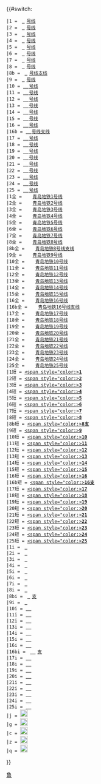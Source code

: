 {{#switch: {{lc: {{{1}}} }}
 |1 = [[青岛地铁1号线|<span style="background:{{青岛地铁标志色|1}}; font-family: Helvetica; padding: 0 5px; color:white;">'''1'''</span>号线]]
 |2 = [[青岛地铁2号线|<span style="background:{{青岛地铁标志色|2}}; font-family: Helvetica; padding: 0 5px; color:white;">'''2'''</span>号线]]
 |3 = [[青岛地铁3号线|<span style="background:{{青岛地铁标志色|3}}; font-family: Helvetica; padding: 0 5px; color:white;">'''3'''</span>号线]]
 |4 = [[青岛地铁4号线|<span style="background:{{青岛地铁标志色|4}}; font-family: Helvetica; padding: 0 5px; color:white;">'''4'''</span>号线]]
 |5 = [[青岛地铁5号线|<span style="background:{{青岛地铁标志色|5}}; font-family: Helvetica; padding: 0 5px; color:white;">'''5'''</span>号线]]
 |6 = [[青岛地铁6号线|<span style="background:{{青岛地铁标志色|6}}; font-family: Helvetica; padding: 0 5px; color:white;">'''6'''</span>号线]]
 |7 = [[青岛地铁7号线|<span style="background:{{青岛地铁标志色|7}}; font-family: Helvetica; padding: 0 5px; color:white;">'''7'''</span>号线]]
 |8 = [[青岛地铁8号线|<span style="background:{{青岛地铁标志色|8}}; font-family: Helvetica; padding: 0 5px; color:white;">'''8'''</span>号线]]
 |8b = [[青岛地铁8号线|<span style="background:{{青岛地铁标志色|8}}; font-family: Helvetica; padding: 0 5px; color:white;">'''8'''</span>号线支线]]
 |9 = [[青岛地铁9号线|<span style="background:{{青岛地铁标志色|9}}; font-family: Helvetica; padding: 0 5px; color:white;">'''9'''</span>号线]]
 |10 = [[青岛地铁10号线|<span style="background:{{青岛地铁标志色|10}}; font-family: Helvetica; padding: 0 1px; color:white;">'''10'''</span>号线]]
 |11 = [[青岛地铁11号线|<span style="background:{{青岛地铁标志色|11}}; font-family: Helvetica; padding: 0 1px; color:white;">'''11'''</span>号线]]
 |12 = [[青岛地铁12号线|<span style="background:{{青岛地铁标志色|12}}; font-family: Helvetica; padding: 0 1px; color:white;">'''12'''</span>号线]]
 |13 = [[青岛地铁13号线|<span style="background:{{青岛地铁标志色|13}}; font-family: Helvetica; padding: 0 1px; color:white;">'''13'''</span>号线]]
 |14 = [[青岛地铁14号线|<span style="background:{{青岛地铁标志色|14}}; font-family: Helvetica; padding: 0 1px; color:white;">'''14'''</span>号线]]
 |15 = [[青岛地铁15号线|<span style="background:{{青岛地铁标志色|15}}; font-family: Helvetica; padding: 0 1px; color:white;">'''15'''</span>号线]]
 |16 = [[青岛地铁16号线|<span style="background:{{青岛地铁标志色|16}}; font-family: Helvetica; padding: 0 1px; color:white;">'''16'''</span>号线]]
 |16b = [[青岛地铁16号线|<span style="background:{{青岛地铁标志色|16}}; font-family: Helvetica; padding: 0 1px; color:white;">'''16'''</span>号线支线]]
 |17 = [[青岛地铁17号线|<span style="background:{{青岛地铁标志色|17}}; font-family: Helvetica; padding: 0 1px; color:white;">'''17'''</span>号线]]
 |18 = [[青岛地铁18号线|<span style="background:{{青岛地铁标志色|18}}; font-family: Helvetica; padding: 0 1px; color:white;">'''18'''</span>号线]]
 |19 = [[青岛地铁19号线|<span style="background:{{青岛地铁标志色|19}}; font-family: Helvetica; padding: 0 1px; color:white;">'''19'''</span>号线]]
 |20 = [[青岛地铁20号线|<span style="background:{{青岛地铁标志色|20}}; font-family: Helvetica; padding: 0 1px; color:white;">'''20'''</span>号线]]
 |21 = [[青岛地铁21号线|<span style="background:{{青岛地铁标志色|21}}; font-family: Helvetica; padding: 0 1px; color:white;">'''21'''</span>号线]]
 |22 = [[青岛地铁22号线|<span style="background:{{青岛地铁标志色|22}}; font-family: Helvetica; padding: 0 1px; color:white;">'''22'''</span>号线]]
 |23 = [[青岛地铁23号线|<span style="background:{{青岛地铁标志色|23}}; font-family: Helvetica; padding: 0 1px; color:white;">'''23'''</span>号线]]
 |24 = [[青岛地铁24号线|<span style="background:{{青岛地铁标志色|24}}; font-family: Helvetica; padding: 0 1px; color:white;">'''24'''</span>号线]]
 |25 = [[青岛地铁25号线|<span style="background:{{青岛地铁标志色|25}}; font-family: Helvetica; padding: 0 1px; color:white;">'''25'''</span>号线]]
 |1全 = <span style="background-color:{{青岛地铁颜色|1}};height:1em;width:1em;display:inline-block"></span>&nbsp;[[青岛地铁1号线]]
 |2全 = <span style="background-color:{{青岛地铁颜色|2}};height:1em;width:1em;display:inline-block"></span>&nbsp;[[青岛地铁2号线]]
 |3全 = <span style="background-color:{{青岛地铁颜色|3}};height:1em;width:1em;display:inline-block"></span>&nbsp;[[青岛地铁3号线]]
 |4全 = <span style="background-color:{{青岛地铁颜色|4}};height:1em;width:1em;display:inline-block"></span>&nbsp;[[青岛地铁4号线]]
 |5全 = <span style="background-color:{{青岛地铁颜色|5}};height:1em;width:1em;display:inline-block"></span>&nbsp;[[青岛地铁5号线]]
 |6全 = <span style="background-color:{{青岛地铁颜色|6}};height:1em;width:1em;display:inline-block"></span>&nbsp;[[青岛地铁6号线]]
 |7全 = <span style="background-color:{{青岛地铁颜色|7}};height:1em;width:1em;display:inline-block"></span>&nbsp;[[青岛地铁7号线]]
 |8全 = <span style="background-color:{{青岛地铁颜色|8}};height:1em;width:1em;display:inline-block"></span>&nbsp;[[青岛地铁8号线]]
 |8b全 = <span style="background-color:{{青岛地铁颜色|8}};height:1em;width:1em;display:inline-block"></span>&nbsp;[[青岛地铁8号线支线]]
 |9全 = <span style="background-color:{{青岛地铁颜色|9}};height:1em;width:1em;display:inline-block"></span>&nbsp;[[青岛地铁9号线]]
 |10全 = <span style="background-color:{{青岛地铁颜色|10}};height:1em;width:1em;display:inline-block"></span>&nbsp;[[青岛地铁10号线]]
 |11全 = <span style="background-color:{{青岛地铁颜色|11}};height:1em;width:1em;display:inline-block"></span>&nbsp;[[青岛地铁11号线]]
 |12全 = <span style="background-color:{{青岛地铁颜色|12}};height:1em;width:1em;display:inline-block"></span>&nbsp;[[青岛地铁12号线]]
 |13全 = <span style="background-color:{{青岛地铁颜色|13}};height:1em;width:1em;display:inline-block"></span>&nbsp;[[青岛地铁13号线]]
 |14全 = <span style="background-color:{{青岛地铁颜色|14}};height:1em;width:1em;display:inline-block"></span>&nbsp;[[青岛地铁14号线]]
 |15全 = <span style="background-color:{{青岛地铁颜色|15}};height:1em;width:1em;display:inline-block"></span>&nbsp;[[青岛地铁15号线]]
 |16全 = <span style="background-color:{{青岛地铁颜色|16}};height:1em;width:1em;display:inline-block"></span>&nbsp;[[青岛地铁16号线]]
 |16b全 = <span style="background-color:{{青岛地铁颜色|16}};height:1em;width:1em;display:inline-block"></span>&nbsp;[[青岛地铁16号线支线]]
 |17全 = <span style="background-color:{{青岛地铁颜色|17}};height:1em;width:1em;display:inline-block"></span>&nbsp;[[青岛地铁17号线]]
 |18全 = <span style="background-color:{{青岛地铁颜色|18}};height:1em;width:1em;display:inline-block"></span>&nbsp;[[青岛地铁18号线]]
 |19全 = <span style="background-color:{{青岛地铁颜色|19}};height:1em;width:1em;display:inline-block"></span>&nbsp;[[青岛地铁19号线]]
 |20全 = <span style="background-color:{{青岛地铁颜色|20}};height:1em;width:1em;display:inline-block"></span>&nbsp;[[青岛地铁20号线]]
 |21全 = <span style="background-color:{{青岛地铁颜色|21}};height:1em;width:1em;display:inline-block"></span>&nbsp;[[青岛地铁21号线]]
 |22全 = <span style="background-color:{{青岛地铁颜色|22}};height:1em;width:1em;display:inline-block"></span>&nbsp;[[青岛地铁22号线]]
 |23全 = <span style="background-color:{{青岛地铁颜色|23}};height:1em;width:1em;display:inline-block"></span>&nbsp;[[青岛地铁23号线]]
 |24全 = <span style="background-color:{{青岛地铁颜色|24}};height:1em;width:1em;display:inline-block"></span>&nbsp;[[青岛地铁24号线]]
 |25全 = <span style="background-color:{{青岛地铁颜色|25}};height:1em;width:1em;display:inline-block"></span>&nbsp;[[青岛地铁25号线]]
 |1短 = [[青岛地铁1号线|<span style="color:{{青岛地铁标志色|1}}>'''1'''</span>]]
 |2短 = [[青岛地铁2号线|<span style="color:{{青岛地铁标志色|2}}>'''2'''</span>]]
 |3短 = [[青岛地铁3号线|<span style="color:{{青岛地铁标志色|3}}>'''3'''</span>]]
 |4短 = [[青岛地铁4号线|<span style="color:{{青岛地铁标志色|4}}>'''4'''</span>]]
 |5短 = [[青岛地铁5号线|<span style="color:{{青岛地铁标志色|5}}>'''5'''</span>]]
 |6短 = [[青岛地铁6号线|<span style="color:{{青岛地铁标志色|6}}>'''6'''</span>]]
 |7短 = [[青岛地铁7号线|<span style="color:{{青岛地铁标志色|7}}>'''7'''</span>]]
 |8短 = [[青岛地铁8号线|<span style="color:{{青岛地铁标志色|8}}>'''8'''</span>]]
 |8b短 = [[青岛地铁8号线|<span style="color:{{青岛地铁标志色|8}}>'''8支'''</span>]]
 |9短 = [[青岛地铁9号线|<span style="color:{{青岛地铁标志色|9}}>'''9'''</span>]]
 |10短 = [[青岛地铁10号线|<span style="color:{{青岛地铁标志色|10}}>'''10'''</span>]]
 |11短 = [[青岛地铁11号线|<span style="color:{{青岛地铁标志色|11}}>'''11'''</span>]]
 |12短 = [[青岛地铁12号线|<span style="color:{{青岛地铁标志色|12}}>'''12'''</span>]]
 |13短 = [[青岛地铁13号线|<span style="color:{{青岛地铁标志色|13}}>'''13'''</span>]]
 |14短 = [[青岛地铁14号线|<span style="color:{{青岛地铁标志色|14}}>'''14'''</span>]]
 |15短 = [[青岛地铁15号线|<span style="color:{{青岛地铁标志色|15}}>'''15'''</span>]]
 |16短 = [[青岛地铁16号线|<span style="color:{{青岛地铁标志色|16}}>'''16'''</span>]]
 |16b短 = [[青岛地铁16号线|<span style="color:{{青岛地铁标志色|16}}>'''16支'''</span>]]
 |17短 = [[青岛地铁17号线|<span style="color:{{青岛地铁标志色|17}}>'''17'''</span>]]
 |18短 = [[青岛地铁18号线|<span style="color:{{青岛地铁标志色|18}}>'''18'''</span>]]
 |19短 = [[青岛地铁19号线|<span style="color:{{青岛地铁标志色|19}}>'''19'''</span>]]
 |20短 = [[青岛地铁20号线|<span style="color:{{青岛地铁标志色|20}}>'''20'''</span>]]
 |21短 = [[青岛地铁21号线|<span style="color:{{青岛地铁标志色|21}}>'''21'''</span>]]
 |22短 = [[青岛地铁22号线|<span style="color:{{青岛地铁标志色|22}}>'''22'''</span>]]
 |23短 = [[青岛地铁23号线|<span style="color:{{青岛地铁标志色|23}}>'''23'''</span>]]
 |24短 = [[青岛地铁24号线|<span style="color:{{青岛地铁标志色|24}}>'''24'''</span>]]
 |25短 = [[青岛地铁25号线|<span style="color:{{青岛地铁标志色|25}}>'''25'''</span>]]
 |1i = <span style="background:{{青岛地铁标志色|1}}; font-family: Helvetica; padding: 0 5px;">[[青岛地铁1号线|<span style="color:white;">'''1'''</span>]]</span>
 |2i = <span style="background:{{青岛地铁标志色|2}}; font-family: Helvetica; padding: 0 5px;">[[青岛地铁2号线|<span style="color:white;">'''2'''</span>]]</span>
 |3i = <span style="background:{{青岛地铁标志色|3}}; font-family: Helvetica; padding: 0 5px;">[[青岛地铁3号线|<span style="color:white;">'''3'''</span>]]</span>
 |4i = <span style="background:{{青岛地铁标志色|4}}; font-family: Helvetica; padding: 0 5px;">[[青岛地铁4号线|<span style="color:white;">'''4'''</span>]]</span>
 |5i = <span style="background:{{青岛地铁标志色|5}}; font-family: Helvetica; padding: 0 5px;">[[青岛地铁5号线|<span style="color:white;">'''5'''</span>]]</span>
 |6i = <span style="background:{{青岛地铁标志色|6}}; font-family: Helvetica; padding: 0 5px;">[[青岛地铁6号线|<span style="color:white;">'''6'''</span>]]</span>
 |7i = <span style="background:{{青岛地铁标志色|7}}; font-family: Helvetica; padding: 0 5px;">[[青岛地铁7号线|<span style="color:white;">'''7'''</span>]]</span>
 |8i = <span style="background:{{青岛地铁标志色|8}}; font-family: Helvetica; padding: 0 5px;">[[青岛地铁8号线|<span style="color:white;">'''8'''</span>]]</span>
 |8bi = [[青岛地铁8号线|<span style="background:{{青岛地铁标志色|8}}; font-family: Helvetica; padding: 0 5px; color:white;">'''8'''</span>支]]
 |9i = <span style="background:{{青岛地铁标志色|9}}; font-family: Helvetica; padding: 0 5px;">[[青岛地铁9号线|<span style="color:white;">'''9'''</span>]]</span>
 |10i = <span style="background:{{青岛地铁标志色|10}}; font-family: Helvetica; padding: 0 1px;">[[青岛地铁10号线|<span style="color:white;">'''10'''</span>]]</span>
 |11i = <span style="background:{{青岛地铁标志色|11}}; font-family: Helvetica; padding: 0 1px;">[[青岛地铁11号线|<span style="color:white;">'''11'''</span>]]</span>
 |12i = <span style="background:{{青岛地铁标志色|12}}; font-family: Helvetica; padding: 0 1px;">[[青岛地铁12号线|<span style="color:white;">'''12'''</span>]]</span>
 |13i = <span style="background:{{青岛地铁标志色|13}}; font-family: Helvetica; padding: 0 1px;">[[青岛地铁13号线|<span style="color:white;">'''13'''</span>]]</span>
 |14i = <span style="background:{{青岛地铁标志色|14}}; font-family: Helvetica; padding: 0 1px;">[[青岛地铁14号线|<span style="color:white;">'''14'''</span>]]</span>
 |15i = <span style="background:{{青岛地铁标志色|15}}; font-family: Helvetica; padding: 0 1px;">[[青岛地铁15号线|<span style="color:white;">'''15'''</span>]]</span>
 |16i = <span style="background:{{青岛地铁标志色|16}}; font-family: Helvetica; padding: 0 1px;">[[青岛地铁16号线|<span style="color:white;">'''16'''</span>]]</span>
 |16bi = [[青岛地铁16号线|<span style="background:{{青岛地铁标志色|16}}; font-family: Helvetica; padding: 0 5px; color:white;">'''16'''</span>支]]
 |17i = <span style="background:{{青岛地铁标志色|17}}; font-family: Helvetica; padding: 0 1px;">[[青岛地铁17号线|<span style="color:white;">'''17'''</span>]]</span>
 |18i = <span style="background:{{青岛地铁标志色|18}}; font-family: Helvetica; padding: 0 1px;">[[青岛地铁18号线|<span style="color:white;">'''18'''</span>]]</span>
 |19i = <span style="background:{{青岛地铁标志色|19}}; font-family: Helvetica; padding: 0 1px;">[[青岛地铁19号线|<span style="color:white;">'''19'''</span>]]</span>
 |20i = <span style="background:{{青岛地铁标志色|20}}; font-family: Helvetica; padding: 0 1px;">[[青岛地铁20号线|<span style="color:white;">'''20'''</span>]]</span>
 |21i = <span style="background:{{青岛地铁标志色|21}}; font-family: Helvetica; padding: 0 1px;">[[青岛地铁21号线|<span style="color:white;">'''21'''</span>]]</span>
 |22i = <span style="background:{{青岛地铁标志色|22}}; font-family: Helvetica; padding: 0 1px;">[[青岛地铁22号线|<span style="color:white;">'''22'''</span>]]</span>
 |23i = <span style="background:{{青岛地铁标志色|23}}; font-family: Helvetica; padding: 0 1px;">[[青岛地铁23号线|<span style="color:white;">'''23'''</span>]]</span>
 |24i = <span style="background:{{青岛地铁标志色|24}}; font-family: Helvetica; padding: 0 1px;">[[青岛地铁24号线|<span style="color:white;">'''24'''</span>]]</span>
 |25i = <span style="background:{{青岛地铁标志色|25}}; font-family: Helvetica; padding: 0 1px;">[[青岛地铁25号线|<span style="color:white;">'''25'''</span>]]</span>
 |j = [[File:Aiga departingflights inv.svg|20px|link=机场]]
 |g = [[File:Aiga railtransportation inv.svg|20px|link=中国铁路]]
 |c = [[File:Aiga watertransportation inv.svg|20px|link=轮船]]
 |z = [[File:Aiga heliport inv.svg|20px|link=直升机场]]
 |q = [[File:Aiga bus inv.svg|20px|link=汽车站]]
}}<noinclude>
{{Documentation}}
[[Category:路線標誌模板|鲁]]
</noinclude>